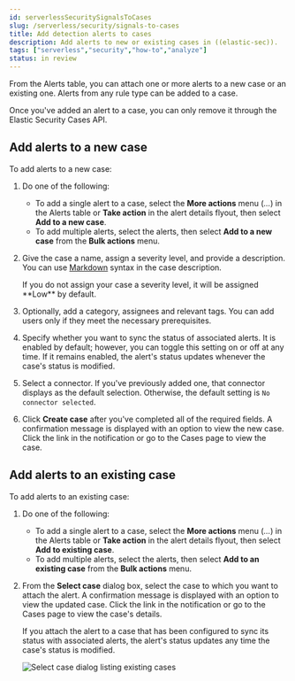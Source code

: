 ```yaml
---
id: serverlessSecuritySignalsToCases
slug: /serverless/security/signals-to-cases
title: Add detection alerts to cases
description: Add alerts to new or existing cases in ((elastic-sec)).
tags: ["serverless","security","how-to","analyze"]
status: in review
---
```


<div id="signals-to-cases"></div>

From the Alerts table, you can attach one or more alerts to a <DocLink id="serverlessSecuritySignalsToCases" section="add-alerts-to-a-new-case">new case</DocLink> or <DocLink id="serverlessSecuritySignalsToCases" section="add-alerts-to-an-existing-case">an existing one</DocLink>. Alerts from any rule type can be added to a case.

<DocCallOut title="Note">
Once you've added an alert to a case, you can only remove it through the <DocLink id="serverlessSecurityCasesApiOverview">Elastic Security Cases API</DocLink>.
</DocCallOut>

<DocImage size="l" url="../images/signals-to-cases/-detections-add-alert-to-case.gif" alt="Animation of adding an alert to a case" />

<div id="signals-to-new-cases"></div>

## Add alerts to a new case
To add alerts to a new case:

1. Do one of the following:
    * To add a single alert to a case, select the **More actions** menu (*...*) in the Alerts table or **Take action** in the alert details flyout, then select **Add to a new case**.
    * To add multiple alerts, select the alerts, then select **Add to a new case** from the **Bulk actions** menu.
1. Give the case a name, assign a severity level, and provide a description. You can use
    [Markdown](https://docs.github.com/en/get-started/writing-on-github/getting-started-with-writing-and-formatting-on-github/basic-writing-and-formatting-syntax) syntax in the case description.

    <DocCallOut title="Note">
    If you do not assign your case a severity level, it will be assigned **Low** by default.
    </DocCallOut>

1. Optionally, add a category, assignees and relevant tags. You can add users only if they
    meet the necessary <DocLink id="serverlessSecurityCasePermissions">prerequisites</DocLink>.

1. Specify whether you want to sync the status of associated alerts. It is enabled by default; however, you can toggle this setting on or off at any time. If it remains enabled, the alert's status updates whenever the case's status is modified.
1. Select a connector. If you've previously added one, that connector displays as the default selection. Otherwise, the default setting is `No connector selected`.
1. Click **Create case** after you've completed all of the required fields. A confirmation message is displayed with an option to view the new case. Click the link in the notification or go to the Cases page to view the case.

    <DocImage size="l" url="../images/signals-to-cases/-detections-add-alert-to-new-case.png" alt="Create case flyout with sample data filled in" />

<div id="signals-to-existing-cases"></div>

## Add alerts to an existing case
To add alerts to an existing case:

1. Do one of the following:
    * To add a single alert to a case, select the **More actions** menu (*...*) in the Alerts table or **Take action** in the alert details flyout, then select **Add to existing case**.
    * To add multiple alerts, select the alerts, then select **Add to an existing case** from the **Bulk actions** menu.
1. From the **Select case** dialog box, select the case to which you want to attach the alert. A confirmation message is displayed with an option to view the updated case. Click the link in the notification or go to the Cases page to view the case's details.

    <DocCallOut title="Note">
    If you attach the alert to a case that has been configured to sync its status with associated alerts, the alert's status updates any time the case's status is modified.
    </DocCallOut>

    ![Select case dialog listing existing cases](../images/signals-to-cases/-detections-add-alert-to-existing-case.png)
